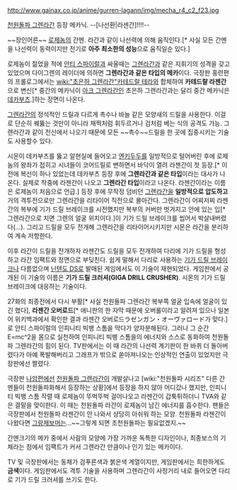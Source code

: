 http://www.gainax.co.jp/anime/gurren-lagann/img/mecha_r4_c2_f23.jpg

[[천원돌파 그렌라간]] 등장 메카닉. 
--[나선환|라센간]!!!!--

~~장인어른~~ [[로제놈]]의 간멘. 라간과 같이 나선력에 의해 움직인다.[* 사실 모든 간멘을 나선력이 동력이지만 전기로 '''아주 최소한의 성능'''으로 움직일순 있다.]

로제놈이 젊었을 적에 [[안티 스파이럴]]과 싸울때는 [[그렌라간]]과 같은 지휘기의 성격을 갖고 있었으며 다이그렌의 레이더에 의하면 '''그렌라간과 같은 타입의 메카'''이다. 극장판 홍련편의 프롤로그에서는 [[wiki:"초은하 그렌라간"카테드랄 테라]]와 합체하여 '''카테드랄 라젠간'''으로 변신[* 중간의 메카닉이 [[아크 그렌라간]]인 초은하 그렌라간과는 달리 중간 메카닉은 [[데카부츠]].]하는 장면이 나온다.

[[그렌라간]]의 정석적인 드릴과 다르게 촉수나 바늘 같은 모양새의 드릴을 사용한다. 이걸로 단순히 꿰뚫는 것만이 아니라 채찍처럼 휘두르거나 검처럼 베는 식의 공격도 가능. 그렌라간과 같이 전신에서 나오기 때문에 모든 ~~촉수~~드릴을 한 곳에 집중시키는 기술도 사용할수 있다. 

시몬이 데카부츠를 뚫고 알현실에 들어오고 [[엔키두두]]를 일방적으로 털어버린 후에 로제놈의 왕좌가 접히고 시녀들이 코어드릴로 변하면서 바닥이 열려 라젠간이 첫 등장.[* 이 전에 복선이 하나 있었는데 데카부츠 등장 후에 '''그렌라간과 같은 타입'''이라는 대사가 나온다. 실제로 작중에 라젠간이 나오고 '''그렌라간 타입'''이라고 나온다. 라젠간이라는 이름은 로제놈이 처음으로 언급.] 등장 후에 무작정 덤비던 [[그렌라간]]을 '''일방적으로 압도하고''' 거의 격투전으로만 그렌라간을 리타이어 직전으로 몰아간다. 그렌라간이 어찌저찌 라젠간의 복부에 기가 드릴 브레이크를 시전했지만 복부의 커버만 벗겨지고 안에 있는 입[* 그렌라간으로 치면 그렌의 얼굴 위치이다.]이 기가 드릴 브레이크를 씹어서 박살내버렸다(...). 그리고 드릴을 모두 전개해 그렌라간을 리타이어시키지만 시몬은 라간을 분리하여 계속 저항한다.

이후 라간이 드릴을 전개하자 라젠간도 드릴을 모두 전개하여 다리에 기가 드릴을 형성하고 라간 임팩트와 정면으로 부딪친다. 쉽게 말해서 다리로 사용하는 [[기가 드릴 브레이크]]나 다름없으며 [[닌텐도 DS]]로 발매된 게임에서도 이 기술이 재현되었다. 게임판에서 공개된 이 기술의 이름은 '''기가 드릴 크러셔(GIGA DRILL CRUSHER)'''. 시몬의 기가 드릴 브레이크에 대응하는 기술이다.

27화의 최종전에서 다시 부활[* 사실 천원돌파 그렌라간 복부쪽 얼굴 입속에 얼굴이 있긴 했다], '''라젠간 오버로드'''[* 애니판의 한 자막 때문에 오버롤이라고 알려져 있으나 일본어 위키백과에서 확인한 결과 라젠간 오버로드ラゼンガン・オーヴァロード가 맞다.]로 안티 스파이럴의 인피니티 빅뱅 스톰을 막다가 양자분해된다. 그러나 그 순간 E=mc^2을 몸으로 실천하여 인피니티 빅뱅 스톰을의 에너지와 스스로 동화하여 천원돌파 그렌라간의 힘이 된다. TV판에서는 이 때 라간의 나선력 계기판이 한 바퀴 더 돌아버렸다가 아예 폭발해버리고 그래프가 밖으로 쏟아져나오는 인상적인 연출이 있었지만 극장판에선 짤렸다.

극장판 [[나암편]]에선 [[천원돌파 그렌라간]]이 개발살나고 [wiki:"천원돌파 시리즈" 다른 간멘들이 천원돌파화해서 등장하는 상황]에서 등장을 하지 않아 어디갔나 했지만, 인피니티 빅뱅 스톰 작렬 때 로제놈이 뚜벅뚜벅 걸어나오고 라젠간이 갑툭튀하더니 TVA와 같은 결말을 맞이한다. 이 때는 천원돌파 라간이 로제놈이 남긴 에너지를 흡수한다. 팬들은 극장판에서 천원돌파 라젠간이 안 나와서 상당히 아쉬워 하는 모양. 천원돌파 라젠간이 나왔다면 [[그랑제보머]]는...~~그렇게 되면 초천원돌파는 필요없겠지.~~

간멘크기의 메카 중에서 사람의 모양에 가장 가까운 독특한 디자인이나, 최종보스의 기체라는 점에서 임팩트가 커서 그렌라간 만큼이나 인기 있는 메카이다.

TV 및 극장판에서는 동체가 검푸른색과 붉은색 계열이지만, 게임판에서는 희한하게도 '''금색'''이다. 게임판에서도 격투 기술을 사용하며 그렌라간이 사정거리 내로 들어오면 다리로 기가 드릴 크러셔를 쓰기도 한다.

